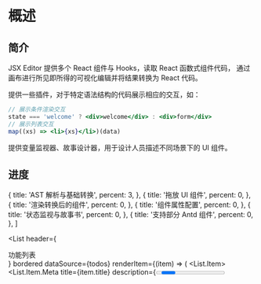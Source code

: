 
<Meta title="Overview" />

# 概述

## 简介

JSX Editor 提供多个 React 组件与 Hooks，读取 React 函数式组件代码， 通过画布进行所见即所得的可视化编辑并将结果转换为
React 代码。

提供一些插件，对于特定语法结构的代码展示相应的交互，如：

```jsx
// 展示条件渲染交互
state === 'welcome' ? <div>welcome</div> : <div>form</div>
// 展示列表交互
map((xs) => <li>{xs}</li>)(data)
```

提供变量监视器、故事设计器，用于设计人员描述不同场景下的 UI 组件。

## 进度

  {
    title: 'AST 解析与基础转换',
    percent: 3,
  },
  {
    title: '拖放 UI 组件',
    percent: 0,
  },
  {
    title: '渲染转换后的组件',
    percent: 0,
  },
  {
    title: '组件属性配置',
    percent: 0,
  },
  {
    title: '状态监视与故事书',
    percent: 0,
  },
  {
    title: '支持部分 Antd 组件',
    percent: 0,
  },
]

<List
  header={<div>功能列表</div>}
  bordered
  dataSource={todos}
  renderItem={(item) => (
    <List.Item>
      <List.Item.Meta
        title={item.title}
        description={<Progress percent={item.percent} size="small" />}
      />
    </List.Item>
  )}
  footer={
    <div>
      总进度
      <Progress percent={6} size="small" />
    </div>
  }
/>

## 参考

- [blocks-ui](https://github.com/blocks/blocks)
- [craft.js](https://github.com/prevwong/craft.js)
